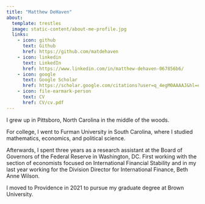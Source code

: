 ```yaml
---
title: "Matthew DeHaven"
about:
  template: trestles
  image: static-content/about-me-profile.jpg
  links:
    - icon: github
      text: Github
      href: https://github.com/matdehaven
    - icon: linkedin
      text: LinkedIn
      href: https://www.linkedin.com/in/matthew-dehaven-067856b6/
    - icon: google
      text: Google Scholar
      href: https://scholar.google.com/citations?user=q_4egM0AAAAJ&hl=en
    - icon: file-earmark-person
      text: CV
      href: CV/cv.pdf
---
```


I grew up in Pittsboro, North Carolina in the middle of the woods.

For college, I went to Furman University in South Carolina, where I studied mathematics, economics, and political science.

Afterwards, I spent three years as a research assistant at the Board of Governors of the Federal Reserve in Washington, DC. First working with the section of economists focused on International Financial Stability and in my last year working for the Division Director for International Finance, Beth Anne Wilson.

I moved to Providence in 2021 to pursue my graduate degree at Brown University.

